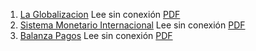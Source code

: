 1. [La Globalizacion](https://achalmaedison.netlify.app/finanzas/finanzas-internacionales/2023-06-16-la-globalizacion) Lee sin conexión [PDF](https://achalmaedison.netlify.app/finanzas/finanzas-internacionales/2023-06-16-la-globalizacion/index.pdf)
2. [Sistema Monetario Internacional](https://achalmaedison.netlify.app/finanzas/finanzas-internacionales/2023-06-17-sistema-monetario-internacional) Lee sin conexión [PDF](https://achalmaedison.netlify.app/finanzas/finanzas-internacionales/2023-06-17-sistema-monetario-internacional/index.pdf)
3. [Balanza Pagos](https://achalmaedison.netlify.app/finanzas/finanzas-internacionales/2023-06-23-balanza-pagos) Lee sin conexión [PDF](https://achalmaedison.netlify.app/finanzas/finanzas-internacionales/2023-06-23-balanza-pagos/index.pdf)

